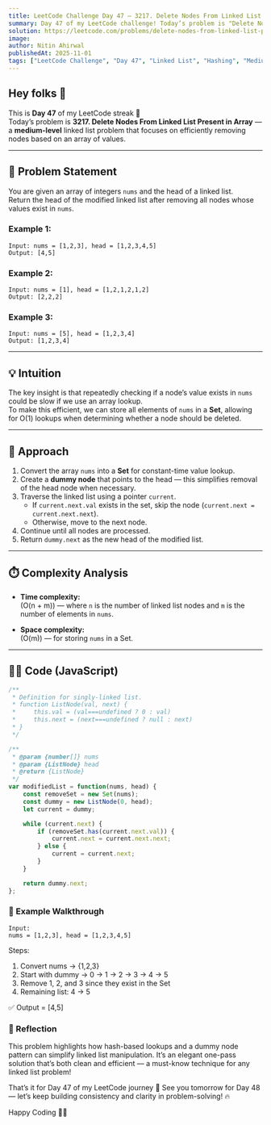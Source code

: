 ```yaml
---
title: LeetCode Challenge Day 47 — 3217. Delete Nodes From Linked List Present in Array  
summary: Day 47 of my LeetCode challenge! Today’s problem is "Delete Nodes From Linked List Present in Array" — a medium-level linked list problem that tests efficient traversal and node deletion using hashing. I share my JavaScript solution with a clean one-pass approach.  
solution: https://leetcode.com/problems/delete-nodes-from-linked-list-present-in-array/solutions/7318111/3217-delete-nodes-from-linked-list-prese-dtqi
image:  
author: Nitin Ahirwal  
publishedAt: 2025-11-01  
tags: ["LeetCode Challenge", "Day 47", "Linked List", "Hashing", "Medium", "JavaScript", "Portfolio"]  
---
```


## Hey folks 👋  

This is **Day 47** of my LeetCode streak 🚀  
Today’s problem is **3217. Delete Nodes From Linked List Present in Array** — a **medium-level** linked list problem that focuses on efficiently removing nodes based on an array of values.  

---

## 📌 Problem Statement  

You are given an array of integers `nums` and the head of a linked list.  
Return the head of the modified linked list after removing all nodes whose values exist in `nums`.  

### Example 1:  
```
Input: nums = [1,2,3], head = [1,2,3,4,5]
Output: [4,5]
```

### Example 2:
```
Input: nums = [1], head = [1,2,1,2,1,2]
Output: [2,2,2]
```

### Example 3:
```
Input: nums = [5], head = [1,2,3,4]
Output: [1,2,3,4]
```


---

## 💡 Intuition  

The key insight is that repeatedly checking if a node’s value exists in `nums` could be slow if we use an array lookup.  
To make this efficient, we can store all elements of `nums` in a **Set**, allowing for O(1) lookups when determining whether a node should be deleted.  

---

## 🔑 Approach  

1. Convert the array `nums` into a **Set** for constant-time value lookup.  
2. Create a **dummy node** that points to the head — this simplifies removal of the head node when necessary.  
3. Traverse the linked list using a pointer `current`.  
   - If `current.next.val` exists in the set, skip the node (`current.next = current.next.next`).  
   - Otherwise, move to the next node.  
4. Continue until all nodes are processed.  
5. Return `dummy.next` as the new head of the modified list.  

---

## ⏱️ Complexity Analysis  

- **Time complexity:**  
  \(O(n + m)\) — where `n` is the number of linked list nodes and `m` is the number of elements in `nums`.  

- **Space complexity:**  
  \(O(m)\) — for storing `nums` in a Set.  

---

## 🧑‍💻 Code (JavaScript)  

```javascript
/**
 * Definition for singly-linked list.
 * function ListNode(val, next) {
 *     this.val = (val===undefined ? 0 : val)
 *     this.next = (next===undefined ? null : next)
 * }
 */

/**
 * @param {number[]} nums
 * @param {ListNode} head
 * @return {ListNode}
 */
var modifiedList = function(nums, head) {
    const removeSet = new Set(nums);
    const dummy = new ListNode(0, head);
    let current = dummy;

    while (current.next) {
        if (removeSet.has(current.next.val)) {
            current.next = current.next.next;
        } else {
            current = current.next;
        }
    }

    return dummy.next;
};
```

### 🧪 Example Walkthrough
```
Input:
nums = [1,2,3], head = [1,2,3,4,5]
```
Steps:

1. Convert nums → {1,2,3}
2. Start with dummy → 0 → 1 → 2 → 3 → 4 → 5
3. Remove 1, 2, and 3 since they exist in the Set
4. Remaining list: 4 → 5

✅ Output = [4,5]

### 🎯 Reflection

This problem highlights how hash-based lookups and a dummy node pattern can simplify linked list manipulation.
It’s an elegant one-pass solution that’s both clean and efficient — a must-know technique for any linked list problem!

That’s it for Day 47 of my LeetCode journey 💪
See you tomorrow for Day 48 — let’s keep building consistency and clarity in problem-solving! 🔥

Happy Coding 👨‍💻
